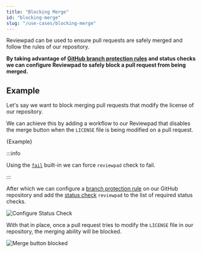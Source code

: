 ---
title: "Blocking Merge"
id: "blocking-merge"
slug: "/use-cases/blocking-merge"
---


Reviewpad can be used to ensure pull requests are safely merged and follow the rules of our repository.

**By taking advantage of [GitHub branch protection rules](https://docs.github.com/en/repositories/configuring-branches-and-merges-in-your-repository/defining-the-mergeability-of-pull-requests/managing-a-branch-protection-rule) and status checks we can configure Reviewpad to safely block a pull request from being merged.**

## Example

Let's say we want to block merging pull requests that modify the license of our repository.

We can achieve this by adding a workflow to our Reviewpad that disables the merge button when the `LICENSE` file is being modified on a pull request.

<CodeBlock language="yml" title="reviewpad.yml">{Example}</CodeBlock>

:::info

Using the [`fail`](/guides/built-ins/#fail) built-in we can force `reviewpad` check to fail.

:::

After which we can configure a [branch protection rule](https://docs.github.com/en/repositories/configuring-branches-and-merges-in-your-repository/defining-the-mergeability-of-pull-requests/managing-a-branch-protection-rule) on our
GitHub repository and add the [status check](https://docs.github.com/en/pull-requests/collaborating-with-pull-requests/collaborating-on-repositories-with-code-quality-features/about-status-checks) `reviewpad` to the list of required status checks.

![Configure Status Check](/img/blocking-merge/configure-status-check.png)

With that in place, once a pull request tries to modify the `LICENSE` file in our repository, the merging ability will be blocked.

![Merge button blocked](/img/blocking-merge/merge-blocked.png)
